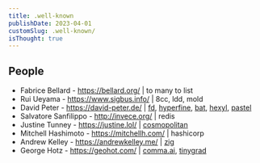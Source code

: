 ```yaml
---
title: .well-known
publishDate: 2023-04-01
customSlug: .well-known/
isThought: true
---
```


## People

- Fabrice Bellard - https://bellard.org/ | to many to list
- Rui Ueyama - https://www.sigbus.info/ | 8cc, ldd, mold
- David Peter - https://david-peter.de/ | [fd](https://github.com/sharkdp/fd), [hyperfine](https://github.com/sharkdp/hyperfine), [bat](https://github.com/sharkdp/bat), [hexyl](https://github.com/sharkdp/hexyl), [pastel](https://github.com/sharkdp/pastel)
- Salvatore Sanfilippo - http://invece.org/ | redis
- Justine Tunney - https://justine.lol/ | [cosmopolitan](https://justine.lol/cosmopolitan/)
- Mitchell Hashimoto - https://mitchellh.com/ | hashicorp
- Andrew Kelley - https://andrewkelley.me/ | [zig](https://ziglang.org/)
- George Hotz - https://geohot.com/ | [comma.ai](https://comma.ai/), [tinygrad](https://tinygrad.org/)
